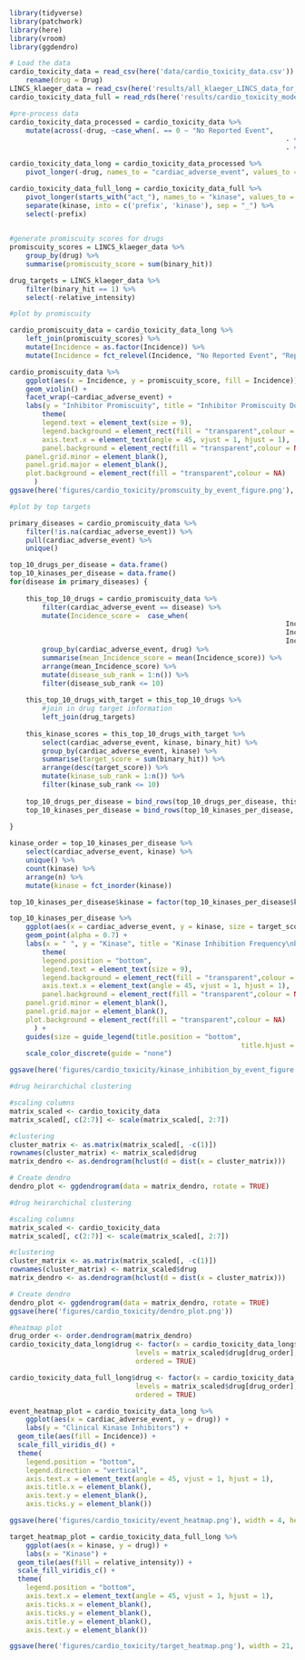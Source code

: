 ```r
library(tidyverse)
library(patchwork)
library(here)
library(vroom)
library(ggdendro)
```

```r
# Load the data
cardio_toxicity_data = read_csv(here('data/cardio_toxicity_data.csv')) %>% 
	rename(drug = Drug)
LINCS_klaeger_data = read_csv(here('results/all_klaeger_LINCS_data_for_ml_long.csv'))
cardio_toxicity_data_full = read_rds(here('results/cardio_toxicity_models/cardio_toxicity_data_for_ml.rds.gz'))
```

```r
#pre-process data
cardio_toxicity_data_processed = cardio_toxicity_data %>% 
	mutate(across(-drug, ~case_when(. == 0 ~ "No Reported Event",
																	. == 1 ~ "Reported Event",
																	. == 2 ~ ">10% Incidence"))) 

cardio_toxicity_data_long = cardio_toxicity_data_processed %>% 
	pivot_longer(-drug, names_to = "cardiac_adverse_event", values_to = "Incidence")

cardio_toxicity_data_full_long = cardio_toxicity_data_full %>% 
	pivot_longer(starts_with("act_"), names_to = "kinase", values_to = "relative_intensity") %>% 
	separate(kinase, into = c('prefix', 'kinase'), sep = "_") %>% 
	select(-prefix)
	
```

```r
#generate promiscuity scores for drugs
promiscuity_scores = LINCS_klaeger_data %>% 
	group_by(drug) %>% 
	summarise(promiscuity_score = sum(binary_hit))

drug_targets = LINCS_klaeger_data %>%
	filter(binary_hit == 1) %>% 
	select(-relative_intensity)
```

```r
#plot by promiscuity 

cardio_promiscuity_data = cardio_toxicity_data_long %>% 
	left_join(promiscuity_scores) %>% 
	mutate(Incidence = as.factor(Incidence)) %>% 
	mutate(Incidence = fct_relevel(Incidence, "No Reported Event", "Reported Event", ">10% Incidence"))

cardio_promiscuity_data %>% 
	ggplot(aes(x = Incidence, y = promiscuity_score, fill = Incidence)) +
	geom_violin() +
	facet_wrap(~cardiac_adverse_event) +
	labs(y = "Inhibitor Promiscuity", title = "Inhibitor Promiscuity Does Not Explain Cardiac Toxicity") +
		theme(
		legend.text = element_text(size = 9),
		legend.background = element_rect(fill = "transparent",colour = NA),
		axis.text.x = element_text(angle = 45, vjust = 1, hjust = 1),
		panel.background = element_rect(fill = "transparent",colour = NA),
    panel.grid.minor = element_blank(),
    panel.grid.major = element_blank(),
    plot.background = element_rect(fill = "transparent",colour = NA)
      )
ggsave(here('figures/cardio_toxicity/promscuity_by_event_figure.png'), height = 10.5, width = 21, units = "cm")
```

```r
#plot by top targets 

primary_diseases = cardio_promiscuity_data %>%
	filter(!is.na(cardiac_adverse_event)) %>% 
	pull(cardiac_adverse_event) %>% 
	unique() 

top_10_drugs_per_disease = data.frame()
top_10_kinases_per_disease = data.frame()
for(disease in primary_diseases) {
	
	this_top_10_drugs = cardio_promiscuity_data %>% 
		filter(cardiac_adverse_event == disease) %>%
		mutate(Incidence_score =  case_when(
																	Incidence == "No Reported Event" ~ 0,
																	Incidence == "Reported Event" ~ 1,
																	Incidence == ">10% Incidence" ~ 2)) %>%
		group_by(cardiac_adverse_event, drug) %>% 
		summarise(mean_Incidence_score = mean(Incidence_score)) %>% 
		arrange(mean_Incidence_score) %>% 
		mutate(disease_sub_rank = 1:n()) %>%
		filter(disease_sub_rank <= 10)
	
	this_top_10_drugs_with_target = this_top_10_drugs %>% 
		#join in drug target information
		left_join(drug_targets)
	
	this_kinase_scores = this_top_10_drugs_with_target %>% 
		select(cardiac_adverse_event, kinase, binary_hit) %>% 
		group_by(cardiac_adverse_event, kinase) %>%
		summarise(target_score = sum(binary_hit)) %>% 
		arrange(desc(target_score)) %>% 
		mutate(kinase_sub_rank = 1:n()) %>% 
		filter(kinase_sub_rank <= 10)
	
	top_10_drugs_per_disease = bind_rows(top_10_drugs_per_disease, this_top_10_drugs)
	top_10_kinases_per_disease = bind_rows(top_10_kinases_per_disease, this_kinase_scores)
	
}

kinase_order = top_10_kinases_per_disease %>%
	select(cardiac_adverse_event, kinase) %>% 
	unique() %>% 
	count(kinase) %>% 
	arrange(n) %>% 
	mutate(kinase = fct_inorder(kinase))

top_10_kinases_per_disease$kinase = factor(top_10_kinases_per_disease$kinase, levels = kinase_order$kinase)

top_10_kinases_per_disease %>% 
	ggplot(aes(x = cardiac_adverse_event, y = kinase, size = target_score, colour = kinase)) +
	geom_point(alpha = 0.7) +
	labs(x = " ", y = "Kinase", title = "Kinase Inhibition Frequency\nby Cardiac Toxicity", size = "Number of Toxicity-Causing Drugs\nThat Inhibit the Given Kinase") +
		theme(
		legend.position = "bottom",
		legend.text = element_text(size = 9),
		legend.background = element_rect(fill = "transparent",colour = NA),
		axis.text.x = element_text(angle = 45, vjust = 1, hjust = 1),
		panel.background = element_rect(fill = "transparent",colour = NA),
    panel.grid.minor = element_blank(),
    panel.grid.major = element_blank(),
    plot.background = element_rect(fill = "transparent",colour = NA)
      ) +
	guides(size = guide_legend(title.position = "bottom",
														 title.hjust = 0.5)) +
	scale_color_discrete(guide = "none")

ggsave(here('figures/cardio_toxicity/kinase_inhibition_by_event_figure.png'), height = 20, width = 10, units = "cm")
```

```r
#drug heirarchichal clustering

#scaling columns
matrix_scaled <- cardio_toxicity_data
matrix_scaled[, c(2:7)] <- scale(matrix_scaled[, 2:7])

#clustering
cluster_matrix <- as.matrix(matrix_scaled[, -c(1)])
rownames(cluster_matrix) <- matrix_scaled$drug
matrix_dendro <- as.dendrogram(hclust(d = dist(x = cluster_matrix)))

# Create dendro
dendro_plot <- ggdendrogram(data = matrix_dendro, rotate = TRUE)

#drug heirarchichal clustering

#scaling columns
matrix_scaled <- cardio_toxicity_data
matrix_scaled[, c(2:7)] <- scale(matrix_scaled[, 2:7])

#clustering
cluster_matrix <- as.matrix(matrix_scaled[, -c(1)])
rownames(cluster_matrix) <- matrix_scaled$drug
matrix_dendro <- as.dendrogram(hclust(d = dist(x = cluster_matrix)))

# Create dendro
dendro_plot <- ggdendrogram(data = matrix_dendro, rotate = TRUE)
ggsave(here('figures/cardio_toxicity/dendro_plot.png'))

#heatmap plot
drug_order <- order.dendrogram(matrix_dendro)
cardio_toxicity_data_long$drug <- factor(x = cardio_toxicity_data_long$drug,
                               levels = matrix_scaled$drug[drug_order], 
                               ordered = TRUE)

cardio_toxicity_data_full_long$drug <- factor(x = cardio_toxicity_data_full_long$drug,
                               levels = matrix_scaled$drug[drug_order], 
                               ordered = TRUE)

event_heatmap_plot = cardio_toxicity_data_long %>% 
	ggplot(aes(x = cardiac_adverse_event, y = drug)) +
	labs(y = "Clinical Kinase Inhibitors") +
  geom_tile(aes(fill = Incidence)) +
  scale_fill_viridis_d() +
  theme(
  	legend.position = "bottom",
  	legend.direction = "vertical",
  	axis.text.x = element_text(angle = 45, vjust = 1, hjust = 1),
  	axis.title.x = element_blank(),
  	axis.text.y = element_blank(),
    axis.ticks.y = element_blank())

ggsave(here('figures/cardio_toxicity/event_heatmap.png'), width = 4, height = 21, units = "cm")

target_heatmap_plot = cardio_toxicity_data_full_long %>%
	ggplot(aes(x = kinase, y = drug)) +
	labs(x = "Kinase") +
  geom_tile(aes(fill = relative_intensity)) +
  scale_fill_viridis_c() +
  theme(
  	legend.position = "bottom",
  	axis.text.x = element_text(angle = 45, vjust = 1, hjust = 1),
  	axis.ticks.x = element_blank(),
    axis.ticks.y = element_blank(),
  	axis.title.y = element_blank(),
  	axis.text.y = element_blank())

ggsave(here('figures/cardio_toxicity/target_heatmap.png'), width = 21, height = 18.93, units = "cm")
```



